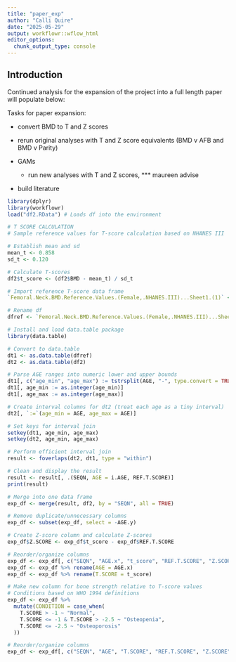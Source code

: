 ```yaml
---
title: "paper_exp"
author: "Calli Quire"
date: "2025-05-29"
output: workflowr::wflow_html
editor_options:
  chunk_output_type: console
---
```


## Introduction

Continued analysis for the expansion of the project into a full length paper will populate below:

Tasks for paper expansion:

-   convert BMD to T and Z scores

-   rerun original analyses with T and Z score equivalents (BMD v AFB and BMD v Parity)
-   GAMs

    -   run new analyses with T and Z scores, \*\*\* maureen advise

-   build literature

```r
library(dplyr)
library(workflowr)
load("df2.RData") # Loads df into the environment
```


```r
# T SCORE CALCULATION
# Sample reference values for T-score calculation based on NHANES III

# Establish mean and sd
mean_t <- 0.858
sd_t <- 0.120

# Calculate T-scores
df2$t_score <- (df2$BMD - mean_t) / sd_t

```

```r
# Import reference T-score data frame 
`Femoral.Neck.BMD.Reference.Values.(Female,.NHANES.III)...Sheet1.(1)` <- read.csv("~/Downloads/Femoral Neck BMD Reference Values (Female, NHANES III) - Sheet1 (1).csv")

# Rename df
dfref <- `Femoral.Neck.BMD.Reference.Values.(Female,.NHANES.III)...Sheet1.(1)`

# Install and load data.table package
library(data.table)

# Convert to data.table
dt1 <- as.data.table(dfref)
dt2 <- as.data.table(df2)

# Parse AGE ranges into numeric lower and upper bounds
dt1[, c("age_min", "age_max") := tstrsplit(AGE, "-", type.convert = TRUE)]
dt1[, age_min := as.integer(age_min)]
dt1[, age_max := as.integer(age_max)]

# Create interval columns for dt2 (treat each age as a tiny interval)
dt2[, `:=`(age_min = AGE, age_max = AGE)]

# Set keys for interval join
setkey(dt1, age_min, age_max)
setkey(dt2, age_min, age_max)

# Perform efficient interval join
result <- foverlaps(dt2, dt1, type = "within")

# Clean and display the result
result <- result[, .(SEQN, AGE = i.AGE, REF.T.SCORE)]
print(result)

# Merge into one data frame
exp_df <- merge(result, df2, by = "SEQN", all = TRUE)

# Remove duplicate/unnecessary columns
exp_df <- subset(exp_df, select = -AGE.y)
```


```r
# Create Z-score column and calculate Z-scores
exp_df$Z.SCORE <- exp_df$t_score - exp_df$REF.T.SCORE

# Reorder/organize columns 
exp_df <- exp_df[, c("SEQN", "AGE.x", "t_score", "REF.T.SCORE", "Z.SCORE",  "GENDR", "RETH", "AFB", "MENS", "PAR", "BMD", "NMENS", "BINS", "PARBIN")]
exp_df <- exp_df %>% rename(AGE = AGE.x)
exp_df <- exp_df %>% rename(T.SCORE = t_score)

# Make new column for bone strength relative to T-score values
# Conditions based on WHO 1994 definitions
exp_df <- exp_df %>%
  mutate(CONDITION = case_when(
    T.SCORE > -1 ~ "Normal",
    T.SCORE <= -1 & T.SCORE > -2.5 ~ "Osteopenia",
    T.SCORE <= -2.5 ~ "Osteoporosis"
  ))

# Reorder/organize columns 
exp_df <- exp_df[, c("SEQN", "AGE", "T.SCORE", "REF.T.SCORE", "Z.SCORE", "CONDITION", "GENDR", "RETH", "AFB", "MENS", "PAR", "BMD", "NMENS", "BINS", "PARBIN")]
```







